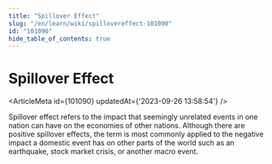 ```yaml
---
title: "Spillover Effect"
slug: "/en/learn/wiki/spillovereffect-101090"
id: "101090"
hide_table_of_contents: true
---
```



# Spillover Effect

<ArticleMeta id={101090} updatedAt={'2023-09-26 13:58:54'} />
<div className='border-solid border-b border-t-0 my-4 border-[var(--ifm-color-gray-300)]' />

Spillover effect refers to the impact that seemingly unrelated events in one nation can have on the economies of other nations. Although there are positive spillover effects, the term is most commonly applied to the negative impact a domestic event has on other parts of the world such as an earthquake, stock market crisis, or another macro event.
